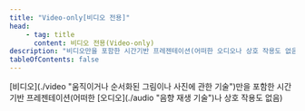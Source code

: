 ```yaml
---
title: "Video-only[비디오 전용]"
head:
    - tag: title
      content: 비디오 전용(Video-only)
description: "비디오만을 포함한 시간기반 프레젠테이션(어떠한 오디오나 상호 작용도 없음)"
tableOfContents: false
---
```


<Badge text="WCAG2" variant="note" size="large" /> 
[비디오](./video "움직이거나 순서화된 그림이나 사진에 관한 기술")만을 포함한 시간기반 프레젠테이션(어떠한 [오디오](./audio "음향 재생 기술")나 상호 작용도 없음)
